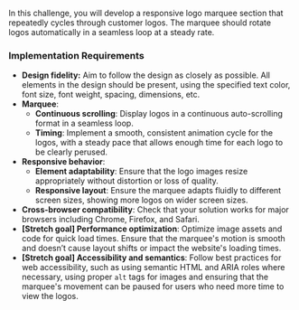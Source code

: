 In this challenge, you will develop a responsive logo marquee section that repeatedly cycles through customer logos. The marquee should rotate logos automatically in a seamless loop at a steady rate.

### Implementation Requirements

- **Design fidelity:** Aim to follow the design as closely as possible. All elements in the design should be present, using the specified text color, font size, font weight, spacing, dimensions, etc.
- **Marquee**:
  - **Continuous scrolling**: Display logos in a continuous auto-scrolling format in a seamless loop.
  - **Timing**: Implement a smooth, consistent animation cycle for the logos, with a steady pace that allows enough time for each logo to be clearly perused.
- **Responsive behavior**:
  - **Element adaptability**: Ensure that the logo images resize appropriately without distortion or loss of quality.
  - **Responsive layout**: Ensure the marquee adapts fluidly to different screen sizes, showing more logos on wider screen sizes.
- **Cross-browser compatibility**: Check that your solution works for major browsers including Chrome, Firefox, and Safari.
- **[Stretch goal] Performance optimization**: Optimize image assets and code for quick load times. Ensure that the marquee's motion is smooth and doesn’t cause layout shifts or impact the website's loading times.
- **[Stretch goal] Accessibility and semantics**: Follow best practices for web accessibility, such as using semantic HTML and ARIA roles where necessary, using proper `alt` tags for images and ensuring that the marquee's movement can be paused for users who need more time to view the logos.
